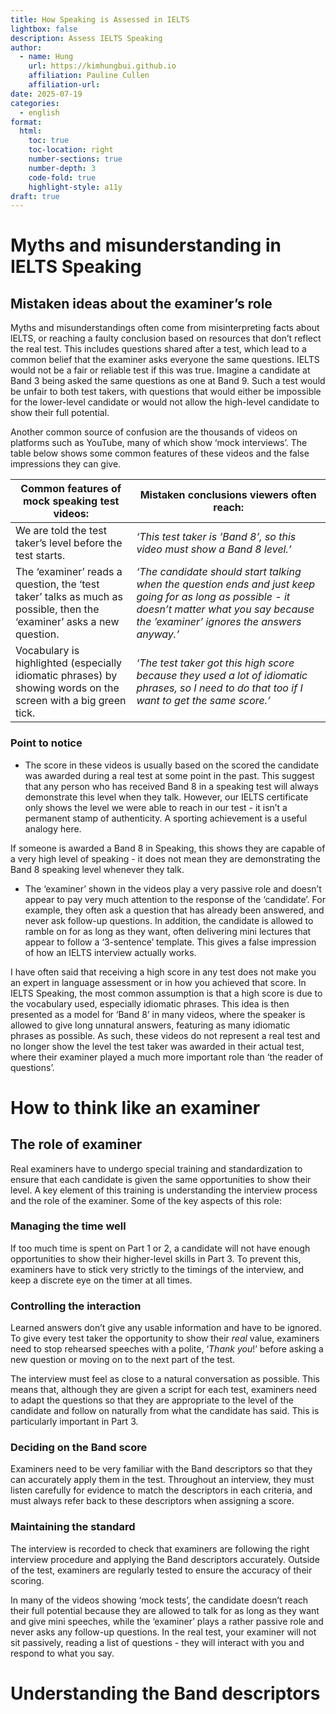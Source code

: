 ```yaml
---
title: How Speaking is Assessed in IELTS
lightbox: false
description: Assess IELTS Speaking
author:
  - name: Hung
    url: https://kimhungbui.github.io
    affiliation: Pauline Cullen
    affiliation-url: 
date: 2025-07-19
categories:
  - english
format:
  html:
    toc: true
    toc-location: right
    number-sections: true
    number-depth: 3
    code-fold: true
    highlight-style: a11y
draft: true
---
```

# Myths and misunderstanding in IELTS Speaking

## Mistaken ideas about the examiner's role

Myths and misunderstandings often come from misinterpreting facts about lELTS, or reaching a faulty conclusion based on resources that don't reflect the real test. This includes questions shared after a test, which lead to a common belief that the examiner asks everyone the same questions. IELTS would not be a fair or reliable test if this was true. Imagine a candidate at Band 3 being asked the same questions as one at Band 9. Such a test would be unfair to both test takers, with questions that would either be impossible for the lower-level candidate or would not allow the high-level candidate to show their full potential.


Another common source of confusion are the thousands of videos on platforms such as YouTube, many of which show 'mock interviews'. The table below shows some common features of these videos and the false impressions they can give.


| Common features of mock speaking test videos:                                                                         | Mistaken conclusions viewers often reach:                                                                                                                                                     |
| --------------------------------------------------------------------------------------------------------------------- | --------------------------------------------------------------------------------------------------------------------------------------------------------------------------------------------- |
| We are told the test taker's level before the test starts.                                                            | _'This test taker is 'Band 8', so this video must show a Band 8 level.'_                                                                                                                      |
| The 'examiner' reads a question, the 'test taker' talks as much as possible, then the 'examiner' asks a new question. | _'The candidate should start talking when the question ends and just keep going for as long as possible - it doesn't matter what you say because the 'examiner' ignores the answers anyway.'_ |
| Vocabulary is highlighted (especially idiomatic phrases) by showing words on the screen with a big green tick.        | _'The test taker got this high score because they used a lot of idiomatic phrases, so I need to do that too if I want to get the same score.'_                                                |

### Point to notice

- The score in these videos is usually based on the scored the candidate was awarded during a real test at some point in the past. This suggest that any person who has received Band 8 in a speaking test will always demonstrate this level when they talk. However, our IELTS certificate only shows the level we were able to reach in our test - it isn't a permanent stamp of authenticity. A sporting achievement is a useful analogy here. 

::: {.callout-tip}
If someone is awarded a Band 8 in Speaking, this shows they are capable of a very high level of speaking - it does not mean they are demonstrating the Band 8 speaking level whenever they talk.
:::

- The 'examiner' shown in the videos play a very passive role and doesn't appear to pay very much attention to the response of the 'candidate'. For example, they often ask a question that has already been answered, and never ask follow-up questions. In addition, the candidate is allowed to ramble on for as long as they want, often delivering mini lectures that appear to follow a '3-sentence' template. This gives a false impression of how an IELTS interview actually works.

I have often said that receiving a high score in any test does not make you an expert in language assessment or in how you achieved that score. In IELTS Speaking, the most common assumption is that a high score is due to the vocabulary used, especially idiomatic phrases. This idea is then presented as a model for 'Band 8' in many videos, where the speaker is allowed to give long unnatural answers, featuring as many idiomatic phrases as possible. As such, these videos do not represent a real test and no longer show the level the test taker was awarded in their actual test, where their examiner played a much more important role than 'the reader of questions'.



# How to think like an examiner

## The role of examiner

Real examiners have to undergo special training and standardization to ensure that each candidate is given the same opportunities to show their level. A key element of this training is understanding the interview process and the role of the examiner. Some of the key aspects of this role:

### Managing the time well

If too much time is spent on Part 1 or 2, a candidate will not have enough opportunities to show their higher-level skills in Part 3. To prevent this, examiners have to stick very strictly to the timings of the interview, and keep a discrete eye on the timer at all times.

### Controlling the interaction

Learned answers don't give any usable information and have to be ignored. To give every test taker the opportunity to show their _real_ value, examiners need to stop rehearsed speeches with a polite, '_Thank you_!' before asking a new question or moving on to the next part of the test.

The interview must feel as close to a natural conversation as possible. This means that, although they are given a script for each test, examiners need to adapt the questions so that they are appropriate to the level of the candidate and follow on naturally from what the candidate has said. This is particularly important in Part 3.

### Deciding on the Band score

Examiners need to be very familiar with the Band descriptors so that they can accurately apply them in the test. Throughout an interview, they must listen carefully for evidence to match the descriptors in each criteria, and must always refer back to these descriptors when assigning a score.

### Maintaining the standard

The interview is recorded to check that examiners are following the right interview procedure and applying the Band descriptors accurately. Outside of the test, examiners are regularly tested to ensure the accuracy of their scoring.

::: {.callout-tip}
In many of the videos showing 'mock tests', the candidate doesn't reach their full potential because they are allowed to talk for as long as they want and give mini speeches, while the 'examiner' plays a rather passive role and never asks any follow-up questions. In the real test, your examiner will not sit passively, reading a list of questions - they will interact with you and respond to what you say.
:::

# Understanding the Band descriptors



